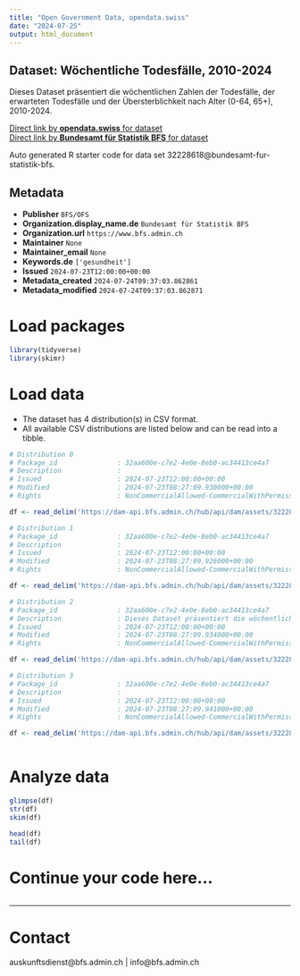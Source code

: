 ```yaml
---
title: "Open Government Data, opendata.swiss"
date: "2024-07-25"
output: html_document
---
```


## Dataset: Wöchentliche Todesfälle, 2010-2024

Dieses Dataset präsentiert die wöchentlichen Zahlen der Todesfälle, der erwarteten Todesfälle und der Übersterblichkeit nach Alter (0-64, 65+), 2010-2024.

[Direct link by **opendata.swiss** for dataset](https://opendata.swiss/de/dataset/wochentliche-todesfalle-2010-20241)<br>
[Direct link by **Bundesamt für Statistik BFS** for dataset](https://www.bfs.admin.ch/asset/de/ts-d-14.03.04.03-wr)

Auto generated R starter code for data set 32228618@bundesamt-fur-statistik-bfs.

## Metadata

- **Publisher** `BFS/OFS`
- **Organization.display_name.de** `Bundesamt für Statistik BFS`
- **Organization.url** `https://www.bfs.admin.ch`
- **Maintainer** `None`
- **Maintainer_email** `None`
- **Keywords.de** `['gesundheit']`
- **Issued** `2024-07-23T12:00:00+00:00`
- **Metadata_created** `2024-07-24T09:37:03.862861`
- **Metadata_modified** `2024-07-24T09:37:03.862871`


# Load packages

```r

library(tidyverse)
library(skimr)

```

# Load data

-   The dataset has 4 distribution(s) in CSV format.
-   All available CSV distributions are listed below and can be read into a tibble.

```r

# Distribution 0
# Package_id               : 32aa600e-c7e2-4e0e-8eb0-ac34413ce4a7
# Description              : 
# Issued                   : 2024-07-23T12:00:00+00:00
# Modified                 : 2024-07-23T08:27:09.930000+00:00
# Rights                   : NonCommercialAllowed-CommercialWithPermission-ReferenceRequired

df <- read_delim('https://dam-api.bfs.admin.ch/hub/api/dam/assets/32228635/master')

# Distribution 1
# Package_id               : 32aa600e-c7e2-4e0e-8eb0-ac34413ce4a7
# Description              : 
# Issued                   : 2024-07-23T12:00:00+00:00
# Modified                 : 2024-07-23T08:27:09.926000+00:00
# Rights                   : NonCommercialAllowed-CommercialWithPermission-ReferenceRequired

df <- read_delim('https://dam-api.bfs.admin.ch/hub/api/dam/assets/32228645/master')

# Distribution 2
# Package_id               : 32aa600e-c7e2-4e0e-8eb0-ac34413ce4a7
# Description              : Dieses Dataset präsentiert die wöchentlichen Zahlen der Todesfälle, der erwarteten Todesfälle und der Übersterblichkeit nach Alter (0-64, 65+), 2010-2024.
# Issued                   : 2024-07-23T12:00:00+00:00
# Modified                 : 2024-07-23T08:27:09.934000+00:00
# Rights                   : NonCommercialAllowed-CommercialWithPermission-ReferenceRequired

df <- read_delim('https://dam-api.bfs.admin.ch/hub/api/dam/assets/32228630/master')

# Distribution 3
# Package_id               : 32aa600e-c7e2-4e0e-8eb0-ac34413ce4a7
# Description              : 
# Issued                   : 2024-07-23T12:00:00+00:00
# Modified                 : 2024-07-23T08:27:09.941000+00:00
# Rights                   : NonCommercialAllowed-CommercialWithPermission-ReferenceRequired

df <- read_delim('https://dam-api.bfs.admin.ch/hub/api/dam/assets/32228640/master')



```

# Analyze data

```r

glimpse(df)
str(df)
skim(df)

head(df)
tail(df)

```

# Continue your code here...

```r

```

------------------------------------------------------------------------

# Contact

auskunftsdienst@bfs.admin.ch | info@bfs.admin.ch
